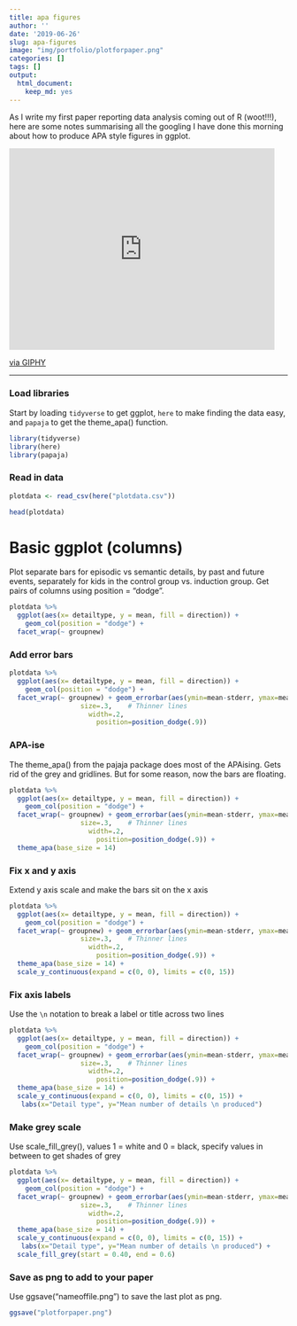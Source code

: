 ```yaml
---
title: apa figures
author: ''
date: '2019-06-26'
slug: apa-figures
image: "img/portfolio/plotforpaper.png"
categories: []
tags: []
output:
  html_document:
    keep_md: yes
---
```


As I write my first paper reporting data analysis coming out of R (woot!!!), here are some notes summarising all the googling I have done this morning about how to produce APA style figures in ggplot. 

<iframe src="https://giphy.com/embed/31lPv5L3aIvTi" width="480" height="364" frameBorder="0" class="giphy-embed" allowFullScreen></iframe><p><a href="https://giphy.com/gifs/friends-excited-31lPv5L3aIvTi">via GIPHY</a></p>

__________________

### Load libraries
Start by loading `tidyverse` to get ggplot, `here` to make finding the data easy, and `papaja` to get the theme_apa() function. 
```r
library(tidyverse)
library(here)
library(papaja)

```

### Read in data
```r
plotdata <- read_csv(here("plotdata.csv"))
```

```r
head(plotdata)
```

# Basic ggplot (columns)
Plot separate bars for episodic vs semantic details, by past and future events, separately for kids in the control group vs. induction group. Get pairs of columns using position = "dodge". 

```r
plotdata %>%
  ggplot(aes(x= detailtype, y = mean, fill = direction)) +
    geom_col(position = "dodge") +
  facet_wrap(~ groupnew)
```

### Add error bars

```r
plotdata %>%
  ggplot(aes(x= detailtype, y = mean, fill = direction)) +
    geom_col(position = "dodge") +
  facet_wrap(~ groupnew) + geom_errorbar(aes(ymin=mean-stderr, ymax=mean+stderr),
                  size=.3,    # Thinner lines
                    width=.2,
                      position=position_dodge(.9))
```

### APA-ise
The theme_apa() from the pajaja package does most of the APAising. Gets rid of the grey and gridlines. But for some reason, now the bars are floating. 
```r
plotdata %>%
  ggplot(aes(x= detailtype, y = mean, fill = direction)) +
    geom_col(position = "dodge") +
  facet_wrap(~ groupnew) + geom_errorbar(aes(ymin=mean-stderr, ymax=mean+stderr),
                  size=.3,    # Thinner lines
                    width=.2,
                      position=position_dodge(.9)) +
  theme_apa(base_size = 14)
```

### Fix x and y axis
Extend y axis scale and make the bars sit on the x axis
```r
plotdata %>%
  ggplot(aes(x= detailtype, y = mean, fill = direction)) +
    geom_col(position = "dodge") +
  facet_wrap(~ groupnew) + geom_errorbar(aes(ymin=mean-stderr, ymax=mean+stderr),
                  size=.3,    # Thinner lines
                    width=.2,
                      position=position_dodge(.9)) +
  theme_apa(base_size = 14) +
  scale_y_continuous(expand = c(0, 0), limits = c(0, 15))
```

### Fix axis labels
Use the `\n` notation to break a label or title across two lines
```r
plotdata %>%
  ggplot(aes(x= detailtype, y = mean, fill = direction)) +
    geom_col(position = "dodge") +
  facet_wrap(~ groupnew) + geom_errorbar(aes(ymin=mean-stderr, ymax=mean+stderr),
                  size=.3,    # Thinner lines
                    width=.2,
                      position=position_dodge(.9)) +
  theme_apa(base_size = 14) +
  scale_y_continuous(expand = c(0, 0), limits = c(0, 15)) +
   labs(x="Detail type", y="Mean number of details \n produced")
```

### Make grey scale
Use scale_fill_grey(), values 1 = white and 0 = black, specify values in between to get shades of grey 

```r
plotdata %>%
  ggplot(aes(x= detailtype, y = mean, fill = direction)) +
    geom_col(position = "dodge") +
  facet_wrap(~ groupnew) + geom_errorbar(aes(ymin=mean-stderr, ymax=mean+stderr),
                  size=.3,    # Thinner lines
                    width=.2,
                      position=position_dodge(.9)) +
  theme_apa(base_size = 14) +
  scale_y_continuous(expand = c(0, 0), limits = c(0, 15)) +
   labs(x="Detail type", y="Mean number of details \n produced") +
  scale_fill_grey(start = 0.40, end = 0.6) 
```

### Save as png to add to your paper

Use ggsave("nameoffile.png") to save the last plot as png. 
```r
ggsave("plotforpaper.png")
```

